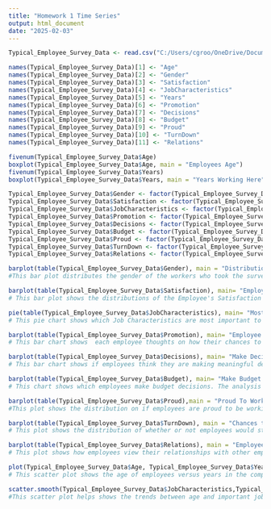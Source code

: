 ---
title: "Homework 1 Time Series"
output: html_document
date: "2025-02-03"
---

```{r}
Typical_Employee_Survey_Data <- read.csv("C:/Users/cgroo/OneDrive/Documents/Typical_Employee_Survey_Data.csv", header=FALSE)

names(Typical_Employee_Survey_Data)[1] <- "Age"
names(Typical_Employee_Survey_Data)[2] <- "Gender"
names(Typical_Employee_Survey_Data)[3] <- "Satisfaction"
names(Typical_Employee_Survey_Data)[4] <- "JobCharacteristics"
names(Typical_Employee_Survey_Data)[5] <- "Years"
names(Typical_Employee_Survey_Data)[6] <- "Promotion"
names(Typical_Employee_Survey_Data)[7] <- "Decisions"
names(Typical_Employee_Survey_Data)[8] <- "Budget"
names(Typical_Employee_Survey_Data)[9] <- "Proud"
names(Typical_Employee_Survey_Data)[10] <- "TurnDown"
names(Typical_Employee_Survey_Data)[11] <- "Relations"

fivenum(Typical_Employee_Survey_Data$Age)
boxplot(Typical_Employee_Survey_Data$Age, main = "Employees Age")
fivenum(Typical_Employee_Survey_Data$Years)
boxplot(Typical_Employee_Survey_Data$Years, main = "Years Working Here")

Typical_Employee_Survey_Data$Gender <- factor(Typical_Employee_Survey_Data$Gender, levels = c(1, 2), labels = c("Male", "Female"))
Typical_Employee_Survey_Data$Satisfaction <- factor(Typical_Employee_Survey_Data$Satisfaction, levels = c(1,2,3,4), labels = c("Very Satisfied","Moderately Satisfied", "A Little Dissatisfied", "Very Dissatisfied"))
Typical_Employee_Survey_Data$JobCharacteristics <- factor(Typical_Employee_Survey_Data$JobCharacteristics, levels = c(1,2,3,4,5), labels = c("High Income", "No Firing", "Flexible Hours", "Advancement", "Enjoying Work"))
Typical_Employee_Survey_Data$Promotion <- factor(Typical_Employee_Survey_Data$Promotion, levels = c(1,2,3,4,5), labels = c("Very Likely", "Likely", "Not Sure", "Unlikely", "Very Unlikely"))
Typical_Employee_Survey_Data$Decisions <- factor(Typical_Employee_Survey_Data$Decisions, levels = c(1,2,3,4), labels = c("Always", "Much of the time", "Sometimes", "Never"))
Typical_Employee_Survey_Data$Budget <- factor(Typical_Employee_Survey_Data$Budget, levels = c(1,2), labels = c("Yes", "No"))
Typical_Employee_Survey_Data$Proud <- factor(Typical_Employee_Survey_Data$Proud, levels = c(1,2,3,4), labels = c("Very", "Somewhat", "Indifferent", "Not"))
Typical_Employee_Survey_Data$TurnDown <- factor(Typical_Employee_Survey_Data$TurnDown, levels = c(1,2,3,4,5), labels = c("Very Likely", "Likely", "Not Sure", "Unlikely", "Very Unlikely"))
Typical_Employee_Survey_Data$Relations <- factor(Typical_Employee_Survey_Data$Relations, levels = c(1,2,3,4,5), labels = c("Very Good", "Good", "So So", "Bad", "Very Bad"))

barplot(table(Typical_Employee_Survey_Data$Gender), main = "Distribution by Gender")
#This bar plot distributes the gender of the workers who took the survey. The key takeaway is that the overall ratio between male and female is relatively even. Males do outnumber Females by about 20. 

barplot(table(Typical_Employee_Survey_Data$Satisfaction), main= "Employee's Satification Levels", cex.names = 0.7)
# This bar plot shows the distributions of the Employee's Satisfaction Levels. This chart shows that most employees are either very satisfied or moderately satisfied. There are some that are dissatisfied but compared to overall numbers it is a small majority.

pie(table(Typical_Employee_Survey_Data$JobCharacteristics), main= "Most Important Job Characteristic")
# This pie chart shows which Job Characteristics are most important to the employees. It shows a clear favorite that enjoying the work is the most important with over half the employees saying so. This should show the company that they should focus more on making work more fun and enjoyable.

barplot(table(Typical_Employee_Survey_Data$Promotion), main= "Employee's Promotion Chances", cex.names = 0.7)
# This bar chart shows  each employee thoughts on how their chances to be promoted. It is relatively even across the board  with a very small number of people with no opinion. 

barplot(table(Typical_Employee_Survey_Data$Decisions), main= "Make Decisions that Affect your Work", cex.names = 0.7)
# This bar chart shows if employees think they are making meaningful decisions. The majority of employees think that most of the time or some of the time their decisions make an impact. There is a very small number that think they never make decisions. 

barplot(table(Typical_Employee_Survey_Data$Budget), main= "Make Budget Decisions")
# This chart shows which employees make budget decisions. The analysis of this chart is that it is almost evenly spread between yes and no, with more answers being yes.

barplot(table(Typical_Employee_Survey_Data$Proud),main = "Proud To Work Here")
#This plot shows the distribution on if employees are proud to be working at the company. Somewhat proud was the most popular answer by a wide margin. The second most selected answer was very proud. This should tell the company that they are doing a good job with their relationships with employees but overall could be better. 

barplot(table(Typical_Employee_Survey_Data$TurnDown), main = "Chances to Turn Down Higher Paying Offer")
# This plot shows the distribution of whether or not employees would stay at this current job if they were offered a different higher paid option. The key takeaway from this visual is that majority of employees would be unlikely to turn it down. This is an important takeaway as the company should put more focus on keeping their employees. 

barplot(table(Typical_Employee_Survey_Data$Relations), main = "Employee Relationships")
# This plot shows how employees view their relationships with other employees. The visual depicts that there is a high majority who think they have very good or good relationship with others. It is a key takeaway that there is a very small amount who chose bad.

plot(Typical_Employee_Survey_Data$Age, Typical_Employee_Survey_Data$Years, main = "Age versus Years in Company", xlab = "Age", ylab = "Years With Company")
# This scatter plot shows the age of employees versus years in the company. The analysis that can be taken away from this graphic is that it is a pretty even spread in ages of the employees and years with the company. There is a lot of employees between there 30s and 40s which have been with the company for less then 10 years. 

scatter.smooth(Typical_Employee_Survey_Data$JobCharacteristics,Typical_Employee_Survey_Data$Age, ylab = "Age",xlab = "Job Characteristics")
#This scatter plot helps shows the trends between age and important job characteristics. One analysis that you could take away from this plot is that the younger workers trend to think enjoying the work is most important. Another takeaway could be that middle aged workers between the ages of 30 to 40 prefer high income and enjoying their work.







```


